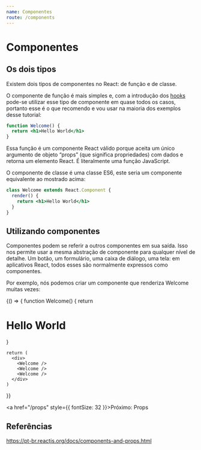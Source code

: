 ```yaml
---
name: Componentes
route: /components
---
```



# Componentes

## Os dois tipos

Existem dois tipos de componentes no React: de função e de classe.

O componente de função é mais simples e, com a introdução dos <a href="/state#hooks">hooks</a> pode-se utilizar esse tipo de componente em quase todos os casos, portanto esse é o que recomendo e vou usar na maioria dos exemplos desse tutorial:

```jsx
function Welcome() {
  return <h1>Hello World</h1>
}
```

Essa função é um componente React válido porque aceita um único argumento de objeto “props” (que significa propriedades) com dados e retorna um elemento React. É literalmente uma função JavaScript.

O componente de classe é uma classe ES6, este seria um componente equivalente ao mostrado acima:

```jsx
class Welcome extends React.Component {
  render() {
    return <h1>Hello World</h1>
  }
}
```

## Utilizando componentes

Componentes podem se referir a outros componentes em sua saída. Isso nos permite usar a mesma abstração de componente para qualquer nível de detalhe. Um botão, um formulário, uma caixa de diálogo, uma tela: em aplicativos React, todos esses são normalmente expressos como componentes.

Por exemplo, nós podemos criar um componente que renderiza Welcome muitas vezes:

<Playground>
  {() => {
    function Welcome() {
      return <h1>Hello World</h1>
    }

    return (
      <div>
        <Welcome />
        <Welcome />
        <Welcome />
      </div>
    )
  }}
</Playground>

<a href="/props" style={{ fontSize: 32 }}>Próximo: Props</a>

## Referências

https://pt-br.reactjs.org/docs/components-and-props.html
